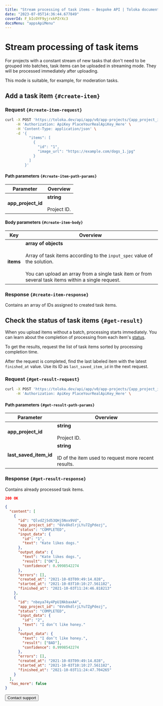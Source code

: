 ```yaml
---
title: "Stream processing of task items — Bespoke API | Toloka documentation"
date: "2023-07-05T14:36:44.677849"
coverId: F_bIcOYF9yjrxkPZrXc3
docsMenu: "appsApiMenu"
---
```


# Stream processing of task items

For projects with a constant stream of new tasks that don't need to be grouped into batches, task items can be uploaded in streaming mode. They will be processed immediately after uploading.

This mode is suitable, for example, for moderation tasks.

## Add a task item `{#create-item}`

### Request `{#create-item-request}`

```bash
curl -X POST 'https://toloka.dev/api/app/v0/app-projects/{app_project_id}/items/bulk' \
     -H 'Authorization: ApiKey PlaceYourRealApiKey_Here' \
     -H 'Content-Type: application/json' \
     -d '{
           "items": [
             {
               "id": "1",
               "image_url": "https://example.com/dogs_1.jpg"
             }
           ]
         }'
```

#### Path parameters `{#create-item-path-params}`

**Parameter**|**Overview**
----- | -----
**app_project_id**|**string**<br/><br/>Project ID.

#### Body parameters `{#create-item-body}`

**Key**|**Overview**
----- | -----
**items**|**array of objects**<br/><br/>Array of task items according to the `input_spec` value of the solution.<br/><br/>You can upload an array from a single task item or from several task items within a single request.

### Response `{#create-item-response}`

Contains an array of IDs assigned to created task items.

## Check the status of task items `{#get-result}`

<Note mode="note" title="Note">

When you upload items without a batch, processing starts immediately. You can learn about the completion of processing from each item's [status](/docs/apps-api/quickstart-api#check-items).

</Note>

To get the results, request the list of task items sorted by processing completion time.

After the request is completed, find the last labeled item with the latest `finished_at` value. Use its ID as `last_saved_item_id` in the next request.

### Request `{#get-result-request}`

```bash
curl -X POST 'https://toloka.dev/api/app/v0/app-projects/{app_project_id}/items?sort=finished&after_id={last_saved_item_id}' \
     -H 'Authorization: ApiKey PlaceYourRealApiKey_Here' \
```

#### Path parameters `{#get-result-path-params}`

**Parameter**|**Overview**
----- | -----
**app_project_id**|**string**<br/><br/>Project ID.
**last_saved_item_id**|**string**<br/><br/>ID of the item used to request more recent results.

### Response `{#get-result-response}`

Contains already processed task items.

```json
200 OK

{
  "content": [
    {
      "id": "QlvdZj5d53QHj5Nvx9Vd",
      "app_project_id": "6Vv8kdlrjLYu7ZgPdezj",
      "status": "COMPLETED",
      "input_data": {
        "id": "1",
        "text": "Kate likes dogs."
      },
      "output_data": {
        "text": "Kate likes dogs.",
        "result": ["OK"],
        "confidence": 0.9998542274
      },
      "errors": [],
      "created_at": "2021-10-03T09:49:14.028",
      "started_at": "2021-10-03T10:10:27.561182",
      "finished_at": "2021-10-03T11:24:46.818213"
    },
    {
      "id": "nbeya74y4PpU1NkbaxA4",
      "app_project_id": "6Vv8kdlrjLYu7ZgPdezj",
      "status": "COMPLETED",
      "input_data": {
        "id": "2",
        "text": "I don’t like honey."
      },
      "output_data": {
        "text": "I don’t like honey.",
        "result": ["BAD"],
        "confidence": 0.9998542274
      },
      "errors": [],
      "created_at": "2021-10-03T09:49:14.028",
      "started_at": "2021-10-03T10:10:27.561182",
      "finished_at": "2021-10-03T11:24:47.704265"
    }
  ],
  "has_more": false
}
```

<Button view="defaultInverse" size="l" type="link" url="/docs/guide/troubleshooting/support?form-source=apps-api-streaming-items">Contact support</Button>